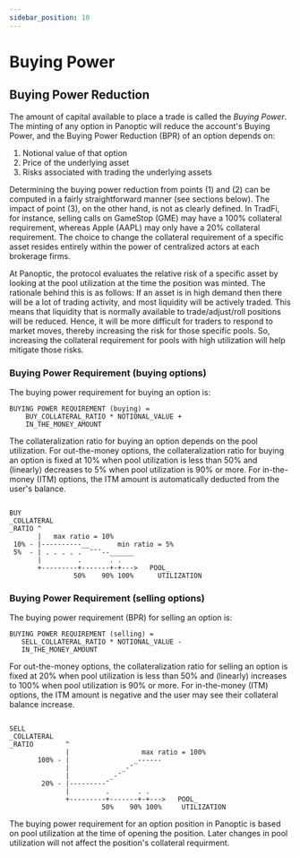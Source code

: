 ```yaml
---
sidebar_position: 10
---
```


# Buying Power

## Buying Power Reduction


The amount of capital available to place a trade is called the *Buying Power*.
The minting of any option in Panoptic will reduce the account's Buying Power, and the Buying Power Reduction (BPR) of an option depends on:  
1) Notional value of that option  
2) Price of the underlying asset  
3) Risks associated with trading the underlying assets

Determining the buying power reduction from points (1) and (2) can be computed in a fairly straightforward manner (see sections below).
The impact of point (3), on the other hand, is not as clearly defined.
In TradFi, for instance, selling calls on GameStop (GME) may have a 100% collateral requirement, whereas Apple (AAPL) may only have a 20% collateral requirement.
The choice to change the collateral requirement of a specific asset resides entirely within the power of centralized actors at each brokerage firms.

At Panoptic, the protocol evaluates the relative risk of a specific asset by looking at the pool utilization at the time the position was minted.
The rationale behind this is as follows:
If an asset is in high demand then there will be a lot of trading activity, and most liquidity will be actively traded.
This means that liquidity that is normally available to trade/adjust/roll positions will be reduced.
Hence, it will be more difficult for traders to respond to market moves, thereby increasing the risk for those specific pools.
So, increasing the collateral requirement for pools with high utilization will help mitigate those risks.

### Buying Power Requirement (buying options)

The buying power requirement for buying an option is: 
```solidity
BUYING POWER REQUIREMENT (buying) =
    BUY_COLLATERAL_RATIO * NOTIONAL_VALUE +
    IN_THE_MONEY_AMOUNT
```

The collateralization ratio for buying an option depends on the pool utilization.
For out-the-money options, the collateralization ratio for buying an option is fixed at 10% when pool utilization is less than 50% and (linearly) decreases to 5% when pool utilization is 90% or more.
For in-the-money (ITM) options, the ITM amount is automatically deducted from the user's balance.

```solidity

BUY
_COLLATERAL
_RATIO ^
       |   max ratio = 10%                         
 10% - |----------__       min ratio = 5%
 5%  - | . . . . .  ¯¯¯--______
       |         .       . .
       +---------+-------+-+--->   POOL_
                50%    90% 100%      UTILIZATION

```


### Buying Power Requirement (selling options)

The buying power requirement (BPR) for selling an option is:

```solidity
BUYING POWER REQUIREMENT (selling) =
   SELL_COLLATERAL_RATIO * NOTIONAL_VALUE -
   IN_THE_MONEY_AMOUNT
```

For out-the-money options, the collateralization ratio for selling an option is fixed at 20% when pool utilization is less than 50% and (linearly) increases to 100% when pool utilization is 90% or more.
For in-the-money (ITM) options, the ITM amount is negative and the user may see their collateral balance increase.

```solidity

SELL
_COLLATERAL
_RATIO        ^       
              |                  max ratio = 100%            
       100% - |                _------   
              |             _-¯
              |          _-¯
        20% - |---------¯
              |         .       . .
              +---------+-------+-+--->   POOL_
                       50%    90% 100%     UTILIZATION

```

The buying power requirement for an option position in Panoptic is based on pool utilization at the time of opening the position. Later changes in pool utilization will not affect the position's collateral requirment.
